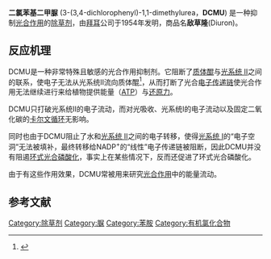  {{chembox
| Watchedfields = changed
| verifiedrevid = 443556666
|   ImageFile = Diuron.svg
|   OtherNames = 3-(3,4-Dichlorophenyl)-1,1-dimethylurea
| Section1 = {{Chembox Identifiers
|   ChemSpiderID_Ref = {{chemspidercite|correct|chemspider}}
| ChemSpiderID = 3008
| InChI = 1/C9H10Cl2N2O/c1-13(2)9(14)12-6-3-4-7(10)8(11)5-6/h3-5H,1-2H3,(H,12,14)
| ChEBI_Ref = {{ebicite|correct|EBI}}
| ChEBI = 116509
| SMILES = Clc1ccc(NC(=O)N(C)C)cc1Cl
| InChIKey = XMTQQYYKAHVGBJ-UHFFFAOYAZ
| ChEMBL_Ref = {{ebicite|correct|EBI}}
| ChEMBL = 278489
| StdInChI_Ref = {{stdinchicite|correct|chemspider}}
| StdInChI = 1S/C9H10Cl2N2O/c1-13(2)9(14)12-6-3-4-7(10)8(11)5-6/h3-5H,1-2H3,(H,12,14)
| StdInChIKey_Ref = {{stdinchicite|correct|chemspider}}
| StdInChIKey = XMTQQYYKAHVGBJ-UHFFFAOYSA-N
| CASNo_Ref = {{cascite|correct|CAS}}
| CASNo = 330-54-1
| KEGG_Ref = {{keggcite|correct|kegg}}
| KEGG = C18428
  }}
| Section2 = {{Chembox Properties
|   C=9|H=10|Cl=2|N=2|O=1
|   Density = 1.48 g/cm<sup>3</sup>
|   MeltingPtC = 158
|   BoilingPtC = 180
|   Solubility = 42 mg/L
  }}
| Section7 = {{Chembox Hazards
|   EUClass = Harmful ('''Xn'''); Dangerous for the environment ('''N''')
  }}
}}

'''二氯苯基二甲脲''' (3-(3,4-dichlorophenyl)-1,1-dimethylurea，'''DCMU''') 是一种抑制[[光合作用|光合作用]]的[[除草剂|除草剂]]，由[[拜耳|拜耳]]公司于1954年发明，商品名'''敌草隆'''(Diuron)。

==反应机理==
DCMU是一种非常特殊且敏感的光合作用抑制剂。它阻断了[[质体醌|质体醌]]与[[光系统_II|光系统 II]]之间的联系，使电子无法从光系统II流向质体醌<ref>{{Cite journal | doi = 10.1016/0014-5793(86)80911-5 | title = Evidence for a dual function of the herbicide-binding D1 protein in photosystem II | year = 1986 | last1 = Metz | first1 = J | last2 = Pakrasi | first2 = H | last3 = Seibert | first3 = M | last4 = Arntzer | first4 = C | journal = FEBS Letters | volume = 205 | issue = 2 | pages = 269}}</ref>，从而打断了光合[[电子传递链|电子传递链]]使光合作用无法继续进行来给植物提供能量（[[三磷酸腺苷|ATP]]）与[[还原剂|还原力]]。

DCMU只打破光系统II的电子流动，而对光吸收、光系统I的电子流动以及固定二氧化碳的[[卡尔文循环|卡尔文循环]]无影响。

同时也由于DCMU阻止了水和[[光系统_II|光系统 II]]之间的电子转移，使得[[光系统_I|光系统 I]]的“电子空洞”无法被填补，最终转移给NADP<sup>+</sup>的“线性”电子传递链被阻断，因此DCMU并没有阻遏[[光合磷酸化|环式光合磷酸化]]，事实上在某些情况下，反而还促进了环式光合磷酸化。

由于有这些作用效果，DCMU常被用来研究[[光合作用|光合作用]]中的能量流动。

==参考文献==
{{Reflist}}

{{除草剂}}

[[Category:除草剂|Category:除草剂]]
[[Category:脲|Category:脲]]
[[Category:苯胺|Category:苯胺]]
[[Category:有机氯化合物|Category:有机氯化合物]]